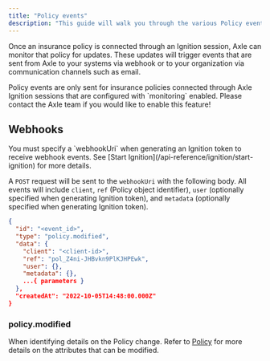 ```yaml
---
title: "Policy events"
description: "This guide will walk you through the various Policy events that may occur when monitoring an insurance policy."
---
```


Once an insurance policy is connected through an Ignition session, Axle can monitor that policy for updates. These updates will trigger events that are sent from Axle to your systems via webhook or to your organization via communication channels such as email.

<Info>
  Policy events are only sent for insurance policies connected through Axle
  Ignition sessions that are configured with `monitoring` enabled. Please
  contact the Axle team if you would like to enable this feature!
</Info>

## Webhooks

<Tip>
  You must specify a `webhookUri` when generating an Ignition token to receive
  webhook events. See [Start Ignition](/api-reference/ignition/start-ignition)
  for more details.
</Tip>

A `POST` request will be sent to the `webhookUri` with the following body. All events will include `client`, `ref` (Policy object identifier), `user` (optionally specified when generating Ignition token), and `metadata` (optionally specified when generating Ignition token).

```json Example webhook request body
{
  "id": "<event_id>",
  "type": "policy.modified",
  "data": {
    "client": "<client-id>",
    "ref": "pol_Z4ni-JHBvkn9PlKJHPEwk",
    "user": {},
    "metadata": {},
    ...{ parameters }
  },
  "createdAt": "2022-10-05T14:48:00.000Z"
}
```

### policy.modified

When identifying details on the Policy change. Refer to [Policy](/api-reference/policies/policy) for more details on the attributes that can be modified.
